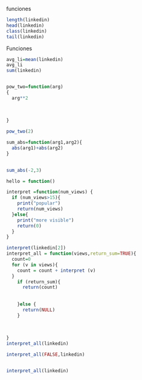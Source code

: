 

funciones
```r


length(linkedin)
head(linkedin)
class(linkedin)
tail(linkedin)
```


Funciones
```r

avg_li=mean(linkedin)
avg_li
sum(linkedin)



```

```r
pow_two=function(arg)
{
  arg**2
  
  
  
}

pow_two(2)

sum_abs=function(arg1,arg2){
  abs(arg1)+abs(arg2)
}
  

sum_abs(-2,3)

hello = function()


```




```r
interpret =function(num_views) {
  if (num_views>15){
    print("popular")
    return(num_views)
  }else{
    print("more visible")
    return(0)
  }
}

interpret(linkedin[2])
interpret_all = function(views,return_sum=TRUE){
  count=0
  for (v in views){
    count = count + interpret (v)
  }
    if (return_sum){
      return(count)
      
      
    }else {
      return(NULL)
    }
    
    
    
}
interpret_all(linkedin)
```

```r
interpret_all(FALSE,linkedin)



```


```r
interpret_all(linkedin)
```








